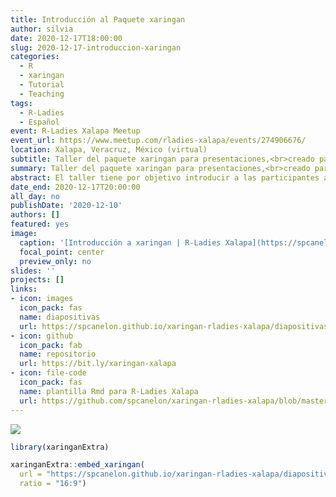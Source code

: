 ```yaml
---
title: Introducción al Paquete xaringan
author: silvia
date: 2020-12-17T18:00:00
slug: 2020-12-17-introduccion-xaringan
categories:
  - R
  - xaringan
  - Tutorial
  - Teaching
tags:
  - R-Ladies
  - Español
event: R-Ladies Xalapa Meetup
event_url: https://www.meetup.com/rladies-xalapa/events/274906676/
location: Xalapa, Veracruz, México (virtual)
subtitle: Taller del paquete xaringan para presentaciones,<br>creado para [R-Ladies Xalapa](https://twitter.com/RLadiesXalapa)
summary: Taller del paquete xaringan para presentaciones,<br>creado para R-Ladies Xalapa
abstract: El taller tiene por objetivo introducir a las participantes al paquete xaringan de R como una herramienta para crear diapositivas de presentación impresionantes que se pueden implementar en la web para compartir fácilmente.
date_end: 2020-12-17T20:00:00
all_day: no
publishDate: '2020-12-10'
authors: []
featured: yes
image:
  caption: '[Introducción a xaringan | R-Ladies Xalapa](https://spcanelon.github.io/xaringan-rladies-xalapa/diapositivas/introduccion-xaringan.html)'
  focal_point: center
  preview_only: no
slides: ''
projects: []
links:
- icon: images
  icon_pack: fas
  name: diapositivas
  url: https://spcanelon.github.io/xaringan-rladies-xalapa/diapositivas/introduccion-xaringan.html
- icon: github
  icon_pack: fab
  name: repositorio
  url: https://bit.ly/xaringan-xalapa
- icon: file-code
  icon_pack: fas
  name: plantilla Rmd para R-Ladies Xalapa
  url: https://github.com/spcanelon/xaringan-rladies-xalapa/blob/master/tutorial/ejemplo-de-diapositivas.Rmd
---
```


![](rladies-xalapa.jpg)

```r
library(xaringanExtra)
```

```r
xaringanExtra::embed_xaringan(
  url = "https://spcanelon.github.io/xaringan-rladies-xalapa/diapositivas/introduccion-xaringan.html",
  ratio = "16:9")
```
